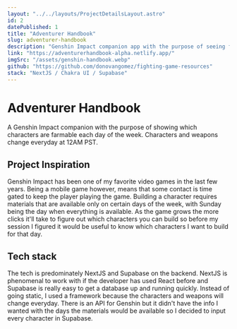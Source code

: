 ```yaml
---
layout: "../../layouts/ProjectDetailsLayout.astro"
id: 2
datePublished: 1
title: "Adventurer Handbook"
slug: adventurer-handbook
description: "Genshin Impact companion app with the purpose of seeing farmable characters each day"
link: "https://adventurerhandbook-alpha.netlify.app/"
imgSrc: "/assets/genshin-handbook.webp"
github: "https://github.com/donovangomez/fighting-game-resources"
stack: "NextJS / Chakra UI / Supabase"
---
```


<h1 class="text-5xl mt-14">Adventurer Handbook</h1>

<p class="text-xl my-4">
  A Genshin Impact companion with the purpose of showing which characters are
  farmable each day of the week. Characters and weapons change everyday at 12AM
  PST.
</p>

<h2 class="text-3xl my-4">Project Inspiration</h2>
<p class="my-4 text-xl">
  Genshin Impact has been one of my favorite video games in the last few years.
  Being a mobile game however, means that some contact is time gated to keep the
  player playing the game. Building a character requires materials that are
  available only on certain days of the week, with Sunday being the day when
  everything is available. As the game grows the more clicks it'll take to
  figure out which characters you can build so before my session I figured it
  would be useful to know which characters I want to build for that day.
</p>

<h2 class="text-3xl my-4"> Tech stack </h2>
<p class="my-4">
  The tech is predominately NextJS and Supabase on the backend. NextJS is
  phenomenal to work with if the developer has used React before and Supabase is
  really easy to get a database up and running quickly. Instead of going static,
  I used a framework because the characters and weapons will change everyday.
  There is an API for Genshin but it didn't have the info I wanted with the days
  the materials would be available so I decided to input every character in
  Supabase.
</p>
